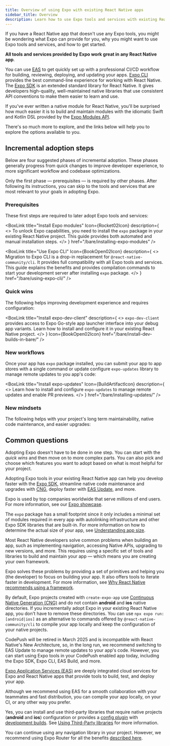 ```yaml
---
title: Overview of using Expo with existing React Native apps
sidebar_title: Overview
description: Learn how to use Expo tools and services with existing React Native apps.
---
```




If you have a React Native app that doesn't use any Expo tools, you might be wondering what Expo can provide for you, why you might want to use Expo tools and services, and how to get started.

**All tools and services provided by Expo work great in any React Native app**.

You can use [EAS](/eas) to get quickly set up with a professional CI/CD workflow for building, reviewing, deploying, and updating your apps. [Expo CLI](/more/expo-cli/) provides the best command-line experience for working with React Native. The [Expo SDK](/versions/latest/) is an extended standard library for React Native. It gives developers high-quality, well-maintained native libraries that use consistent API conventions to make them easier to learn and use.

If you've ever written a native module for React Native, you'll be surprised how much easier it is to build and maintain modules with the idiomatic Swift and Kotlin DSL provided by the [Expo Modules API](/modules/overview/).

There's so much more to explore, and the links below will help you to explore the options available to you.

## Incremental adoption steps

Below are four suggested phases of incremental adoption. These phases generally progress from quick changes to improve developer experience, to more significant workflow and codebase optimizations.

Only the first phase &mdash; prerequisites &mdash; is required by other phases. After following its instructions, you can skip to the tools and services that are most relevant to your goals in adopting Expo.

### Prerequisites

These first steps are required to later adopt Expo tools and services:

<BoxLink
  title="Install Expo modules"
  Icon={Rocket02Icon}
  description={
    <>
      To unlock Expo capabilities, you need to install the <CODE>expo</CODE> package in your
      existing React Native project. This guide provides both automated and manual installation
      steps.
    </>
  }
  href="/bare/installing-expo-modules"
/>

<BoxLink
  title="Use Expo CLI"
  Icon={BookOpen02Icon}
  description={
    <>
      Migration to Expo CLI is a drop-in replacement for <CODE>@react-native-community/cli</CODE>.
      It provides full compatibility with all Expo tools and services. This guide explains the
      benefits and provides compilation commands to start your development server after installing
      <CODE>expo</CODE> package.
    </>
  }
  href="/bare/using-expo-cli/"
/>

### Quick wins

The following helps improving development experience and requires configuration:

<BoxLink
  title="Use Expo SDK"
  description="Use one of the many libraries provided by the Expo SDK, an extensive set of libraries that provide access to native APIs."
  Icon={DocsLogo}
  href="/versions/"
/>

<BoxLink
  title="Install expo-dev-client"
  description={
    <>
      <CODE>expo-dev-client</CODE> provides access to Expo Go-style app launcher interface into your
      debug app variants. Learn how to install and configure it in your existing React Native
      project.
    </>
  }
  Icon={BookOpen02Icon}
  href="/bare/install-dev-builds-in-bare/"
/>

<BoxLink
  title="Write native modules"
  description="Use the Expo Modules API to write native modules using Swift and Kotlin."
  Icon={Lightbulb01Icon}
  href="/modules/overview/"
/>

<BoxLink
  title="Native project upgrade helper"
  Icon={ChevronUpDoubleIcon}
  description="View file-by-file diffs of all the changes you need to make to your native projects to upgrade them to the next Expo SDK and React Native version."
  href="/bare/upgrade/"
/>

### New workflows

Once your app has `expo` package installed, you can submit your app to app stores with a single command or update configure `expo-updates` library to manage remote updates to you app's code:

<BoxLink
  title="App distribution"
  Icon={BuildArtifactIcon}
  description="Build and submit your app to app stores with a single command."
  href="/distribution/introduction"
/>

<BoxLink
  title="Install expo-updates"
  Icon={BuildArtifactIcon}
  description={
    <>
      Learn how to install and configure <CODE>expo-updates</CODE> to manage remote updates and
      enable PR previews.
    </>
  }
  href="/bare/installing-updates/"
/>

### New mindsets

The following helps with your project's long term maintainability, native code maintenance, and easier upgrades:

<BoxLink
  title="Adopt Prebuild"
  Icon={RefreshCw02Icon}
  description="Learn how to simplify maintaining your native projects by generating them on demand from configuration."
  href="/guides/adopting-prebuild/"
/>

<BoxLink
  title="Expo Router"
  Icon={RouterLogo}
  description="Expo Router is a file-based routing library that offers advantages such as organized navigation hierarchy, automatic deep linking support, and more."
  href="/router/introduction/"
/>

## Common questions

<Collapsible summary="How long will it take to adopt Expo in my existing React Native project?">

Adopting Expo doesn't have to be done in one step. You can start with the _quick wins_ and then move on to more complex parts. You can also pick and choose which features you want to adopt based on what is most helpful for your project.

</Collapsible>

<Collapsible summary="What will I gain from using Expo in my React Native app?">

Adopting Expo tools in your existing React Native app can help you develop faster with the [Expo SDK](/versions/latest/), streamline native code maintenance and upgrades with [CNG](/workflow/continuous-native-generation/), deploy faster with [EAS Update](/eas-update/introduction/), and more.

</Collapsible>

<Collapsible summary="Who uses Expo?">

Expo is used by top companies worldwide that serve millions of end users. For more information, see our [Expo showcase](https://expo.dev/customers).

</Collapsible>

<Collapsible summary="What impact will adopting Expo have on my app's size?">

The `expo` package has a small footprint since it only includes a minimal set of modules required in every app with autolinking infrastructure and other Expo SDK libraries that are built-in. For more information on how to determine the actual size of your app, see [Understanding app size](/distribution/app-size/).

</Collapsible>

<Collapsible summary="Why did React Native recommend using Expo?">

Most React Native developers solve common problems when building an app, such as implementing navigation, accessing Native APIs, upgrading to new versions, and more. This requires using a specific set of tools and libraries to build and maintain your app &mdash; which means you are creating your own framework.

Expo solves these problems by providing a set of primitives and helping you (the developer) to focus on building your app. It also offers tools to iterate faster in development. For more information, see [Why React Native recommends using a framework](https://reactnative.dev/blog/2024/06/25/use-a-framework-to-build-react-native-apps).

</Collapsible>

<Collapsible summary="Do I have to get rid of my native projects to use Expo?">

By default, Expo projects created with `create-expo-app` use [Continuous Native Generation (CNG)](/workflow/continuous-native-generation/) and do not contain **android** and **ios** native directories. If you incrementally adopt Expo in your existing React Native app, you don't have to remove these directories. You can use `npx expo run:[android|ios]` as an alternative to commands offered by `@react-native-community/cli` to compile your app locally and keep the configuration of your native projects.

</Collapsible>

<Collapsible summary="I use CodePush. Can I continue using it with Expo?">

CodePush will be retired in March 2025 and is incompatible with React Native's New Architecture, so, in the long run, we recommend switching to EAS Update to manage remote updates to your app's code. However, you can start using Expo tools in your CodePush enabled app today, including the Expo SDK, Expo CLI, EAS Build, and more.

</Collapsible>

<Collapsible summary="Do I have to build with EAS?">

[Expo Application Services (EAS)](/eas/) are deeply integrated cloud services for Expo and React Native apps that provide tools to build, test, and deploy your app.

Although we recommend using EAS for a smooth collaboration with your teammates and fast distribution, you can compile your app locally, on your CI, or any other way you prefer.

</Collapsible>

<Collapsible summary="Can I install third-party native libraries in my code?">

Yes, you can install and use third-party libraries that require native projects (**android** and **ios**) configuration or provides a [config plugin](/config-plugins/introduction/) with [development builds](/workflow/overview/#development-builds). See [Using Third-Party libraries](/workflow/using-libraries/#third-party-libraries) for more information.

</Collapsible>

<Collapsible summary="I use React Navigation. Do I have to use Expo Router?">

You can continue using any navigation library in your project. However, we recommend using Expo Router for all the benefits [described here](/router/introduction).

</Collapsible>

